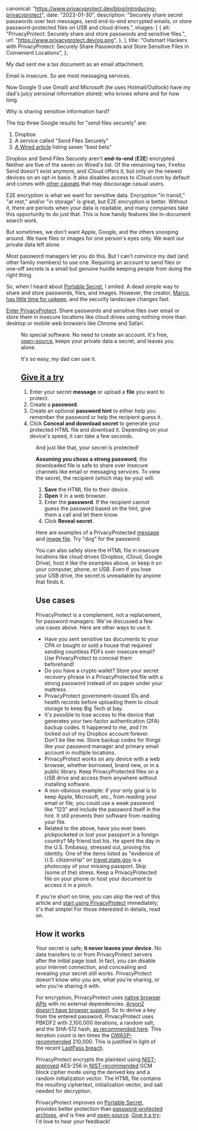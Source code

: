 
  canonical: "https://www.privacyprotect.dev/blog/introducing-privacyprotect",
  date: "2023-01-30",
  description:
    "Securely share secret passwords over text messages, send end-to-end encrypted emails, or store password-protected files on USB and cloud drives.",
  images: [
    {
      alt: "PrivacyProtect: Securely share and store passwords and sensitive files.",
      url: "https://www.privacyprotect.dev/og.png",
    },
  ],
  title:
    "Outsmart Hackers with PrivacyProtect: Securely Share Passwords and Store Sensitive Files in Convenient Locations",
};


My dad sent me a tax document as an email attachment.

Email is insecure. So are most messaging services.

Now Google (I use Gmail) and Microsoft (he uses Hotmail/Outlook) have my dad's juicy personal information stored; who knows where and for how long.

Why is sharing sensitive information hard?

The top three Google results for "send files securely" are:

1. Dropbox
1. A service called "Send Files Securely"
1. [A Wired article](https://www.wired.com/story/securely-share-files-online/) listing seven "best bets"

Dropbox and Send Files Securely aren't **end-to-end** (**E2E**) encrypted. Neither are five of the seven on Wired's list. Of the remaining two, Firefox Send doesn't exist anymore, and iCloud offers it, but only on the newest devices on an opt-in basis. It also disables access to iCloud.com by default and comes with [other caveats](https://support.apple.com/en-us/HT202303) that may discourage casual users.

E2E encryption is what we want for sensitive data. Encryption "in transit," "at rest," and/or "in storage" is great, but E2E encryption is better. Without it, there are periods when your data is readable, and many companies take this opportunity to do just that. This is how handy features like in-document search work.

But sometimes, we don't want Apple, Google, and the others snooping around. We have files or images for one person's eyes only. We want our private data left alone.

Most password managers let you do this. But I can't convince my dad (and other family members) to use one. Requiring an account to send files or one-off secrets is a small but genuine hurdle keeping people from doing the right thing.

So, when I heard about [Portable Secret](https://mprimi.github.io/portable-secret/), I smiled. A dead simple way to share and store passwords, files, and images. However, the creator, [Marco](https://www.mpri.me/), [has little time for upkeep](https://github.com/mprimi/portable-secret/discussions/29), and the security landscape changes fast.

[Enter PrivacyProtect](https://www.privacyprotect.dev?utm_source=rocky&utm_medium=web&utm_campaign=blog&utm_term=enter). Share passwords and sensitive files over email or store them in insecure locations like cloud drives using nothing more than desktop or mobile web browsers like Chrome and Safari.

<Figure
  caption="PrivacyProtect: share and store passwords and sensitive files with end-to-end encryption."
  small
  src={privacyProtect}
/>

No special software. No need to create an account. It's free, [open-source](https://github.com/therockstorm/privacy-protect), keeps your private data a secret, and leaves you alone.

It's so easy, my dad can use it.

## [Give it a try](https://www.privacyprotect.dev?utm_source=rocky&utm_medium=web&utm_campaign=blog&utm_term=give-it-a-try-0)

1. Enter your secret **message** or upload a **file** you want to protect.
1. Create a **password**.
1. Create an optional **password hint** to either help you remember the password or help the recipient guess it.
1. Click **Conceal and download secret** to generate your protected HTML file and download it. Depending on your device's speed, it can take a few seconds.

<Figure alt="PrivacyProtect example." src={example} />

And just like that, your secret is protected!

**Assuming you chose a strong password**, the downloaded file is safe to share over insecure channels like email or messaging services. To view the secret, the recipient (which may be you) will:

1. **Save** the HTML file to their device.
1. **Open** it in a web browser.
1. Enter the **password**. If the recipient cannot guess the password based on the hint, give them a call and let them know.
1. Click **Reveal secret**.

Here are examples of a PrivacyProtected [message](https://www.privacyprotect.dev/example-message.html?utm_source=rocky&utm_medium=web&utm_campaign=blog&utm_term=example-message) and [image file](https://www.privacyprotect.dev/example-image.html?utm_source=rocky&utm_medium=web&utm_campaign=blog&utm_term=example-image). Try "dog" for the password.

You can also safely store the HTML file in insecure locations like cloud drives (Dropbox, iCloud, Google Drive), host it like the examples above, or keep it on your computer, phone, or USB. Even if you lose your USB drive, the secret is unreadable by anyone that finds it.

<Newsletter
  title="Get PrivacyProtect updates"
  subtitle="Get notified of new features. Unsubscribe at any time."
/>

## Use cases

PrivacyProtect is a complement, not a replacement, for password managers. We've discussed a few use cases above. Here are other ways to use it.

- Have you sent sensitive tax documents to your CPA or bought or sold a house that required sending countless PDFs over insecure email? Use PrivacyProtect to conceal them beforehand!
- Do you have a crypto wallet? Store your secret recovery phrase in a PrivacyProtected file with a strong password instead of on paper under your mattress.
- PrivacyProtect government-issued IDs and health records before uploading them to cloud storage to keep Big Tech at bay.
- It's possible to lose access to the device that generates your two-factor authentication (2FA) backup codes. It happened to me, and I'm locked out of my Dropbox account forever. Don't be like me. Store backup codes for things like your password manager and primary email account in multiple locations.
- PrivacyProtect works on any device with a web browser, whether borrowed, brand new, or in a public library. Keep PrivacyProtected files on a USB drive and access them anywhere without installing software.
- A non-obvious example: if your only goal is to keep Apple, Microsoft, etc., from reading your email or file, you could use a weak password like "123" and include the password itself in the hint. It still prevents their software from reading your file.
- Related to the above, have you ever been pickpocketed or lost your passport in a foreign country? My friend lost his. He spent the day in the U.S. Embassy, stressed out, proving his identity. One of the items listed as "evidence of U.S. citizenship" on [travel.state.gov](https://travel.state.gov/content/travel/en/international-travel/emergencies/lost-stolen-passport-abroad.html) is a photocopy of your missing passport. Skip (some of the) stress. Keep a PrivacyProtected file on your phone or host your document to access it in a pinch.

If you're short on time, you can skip the rest of this article and [start using PrivacyProtect](https://www.privacyprotect.dev?utm_source=rocky&utm_medium=web&utm_campaign=blog&utm_term=start-using) immediately; it's that simple! For those interested in details, read on.

## How it works

Your secret is safe; **it never leaves your device**. No data transfers to or from PrivacyProtect servers after the initial page load. In fact, you can disable your internet connection, and concealing and revealing your secret still works. PrivacyProtect doesn't know who you are, what you're sharing, or who you're sharing it with.

For encryption, PrivacyProtect uses [native browser APIs](https://developer.mozilla.org/en-US/docs/Web/API/Web_Crypto_API) with no external dependencies. [Argon2 doesn't have browser support](https://developer.mozilla.org/en-US/docs/Web/API/SubtleCrypto/deriveKey#parameters). So to derive a key from the entered password, PrivacyProtect uses PBKDF2 with 2,100,000 iterations, a random salt, and the SHA-512 hash, [as recommended here](https://soatok.blog/2022/12/29/what-we-do-in-the-etc-shadow-cryptography-with-passwords/). This iteration count is ten times the [OWASP-recommended](https://cheatsheetseries.owasp.org/cheatsheets/Password_Storage_Cheat_Sheet.html#pbkdf2) 210,000. This is justified in light of the recent [LastPass breach](https://blog.lastpass.com/2022/12/notice-of-recent-security-incident/).

PrivacyProtect encrypts the plaintext using [NIST-approved](https://www.nist.gov/publications/advanced-encryption-standard-aes) AES-256 in [NIST-recommended](https://csrc.nist.gov/publications/detail/sp/800-38d/final) GCM block cipher mode using the derived key and a random initialization vector. The HTML file contains the resulting ciphertext, initialization vector, and salt needed for decryption.

PrivacyProtect improves on [Portable Secret](https://mprimi.github.io/portable-secret/), provides better protection than [password-protected archives](https://security.stackexchange.com/questions/35818/are-password-protected-zip-files-secure), and is free and [open-source](https://github.com/therockstorm/privacy-protect). [Give it a try](https://www.privacyprotect.dev?utm_source=rocky&utm_medium=web&utm_campaign=blog&utm_term=give-it-a-try-1); I'd love to hear your feedback!
